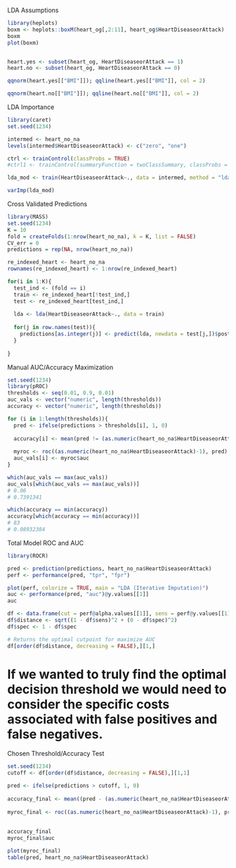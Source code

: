 LDA Assumptions
```r
library(heplots)
boxm <- heplots::boxM(heart_og[,2:11], heart_og$HeartDiseaseorAttack)
boxm
plot(boxm)


heart.yes <- subset(heart_og, HeartDiseaseorAttack == 1)
heart.no <- subset(heart_og, HeartDiseaseorAttack == 0)

qqnorm(heart.yes[["BMI"]]); qqline(heart.yes[["BMI"]], col = 2) 

qqnorm(heart.no[["BMI"]]); qqline(heart.no[["BMI"]], col = 2)
```



LDA Importance
```r
library(caret)
set.seed(1234)

intermed <- heart_no_na
levels(intermed$HeartDiseaseorAttack) <- c("zero", "one")

ctrl <- trainControl(classProbs = TRUE)
#ctrl1 <- trainControl(summaryFunction = twoClassSummary, classProbs = TRUE)

lda_mod <- train(HeartDiseaseorAttack~., data = intermed, method = "lda", trControl = ctrl, metric = "Accuracy")

varImp(lda_mod)
```




Cross Validated Predictions
```r
library(MASS)
set.seed(1234)
K = 10
fold = createFolds(1:nrow(heart_no_na), k = K, list = FALSE)
CV_err = 0
predictions = rep(NA, nrow(heart_no_na))

re_indexed_heart <- heart_no_na
rownames(re_indexed_heart) <- 1:nrow(re_indexed_heart)

for(i in 1:K){
  test_ind <- (fold == i)
  train <- re_indexed_heart[!test_ind,]
  test <- re_indexed_heart[test_ind,]
  
  lda <- lda(HeartDiseaseorAttack~., data = train)
  
  for(j in row.names(test)){
    predictions[as.integer(j)] <- predict(lda, newdata = test[j,])$posterior[,2]
  }
  
}
```



Manual AUC/Accuracy Maximization
```r
set.seed(1234)
library(pROC)
thresholds <- seq(0.01, 0.9, 0.01)
auc_vals <- vector("numeric", length(thresholds))
accuracy <- vector("numeric", length(thresholds))

for (i in 1:length(thresholds)){
  pred <- ifelse(predictions > thresholds[i], 1, 0)
  
  accuracy[i] <- mean(pred != (as.numeric(heart_no_na$HeartDiseaseorAttack)-1))
  
  myroc <- roc((as.numeric(heart_no_na$HeartDiseaseorAttack)-1), pred)
  auc_vals[i] <- myroc$auc
}

which(auc_vals == max(auc_vals))
auc_vals[which(auc_vals == max(auc_vals))]
# 0.06
# 0.7391341

which(accuracy == min(accuracy))
accuracy[which(accuracy == min(accuracy))]
# 83
# 0.08932384
```

Total Model ROC and AUC
```r
library(ROCR)

pred <- prediction(predictions, heart_no_na$HeartDiseaseorAttack)
perf <- performance(pred, "tpr", "fpr")

plot(perf, colorize = TRUE, main = "LDA (Iterative Imputation)")
auc <- performance(pred, "auc")@y.values[[1]]
auc

df <- data.frame(cut = perf@alpha.values[[1]], sens = perf@y.values[[1]], spec = perf@x.values[[1]])
df$distance <- sqrt((1 - df$sens)^2 + (0 - df$spec)^2)
df$spec <- 1 - df$spec

# Returns the optimal cutpoint for maximize AUC
df[order(df$distance, decreasing = FALSE),][1,]
```


# If we wanted to truly find the optimal decision threshold we would need to consider the specific costs associated with false positives and false negatives.

Chosen Threshold/Accuracy Test
```r
set.seed(1234)
cutoff <- df[order(df$distance, decreasing = FALSE),][1,1]

pred <- ifelse(predictions > cutoff, 1, 0)
  
accuracy_final <- mean((pred - (as.numeric(heart_no_na$HeartDiseaseorAttack)-1))^2)
  
myroc_final <- roc((as.numeric(heart_no_na$HeartDiseaseorAttack)-1), pred)
  
  
accuracy_final
myroc_final$auc

plot(myroc_final)
table(pred, heart_no_na$HeartDiseaseorAttack)
```



